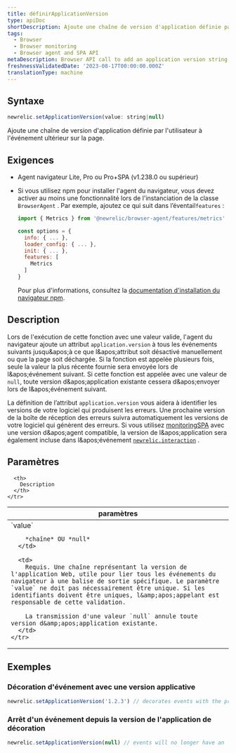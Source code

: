 ```yaml
---
title: définirApplicationVersion
type: apiDoc
shortDescription: Ajoute une chaîne de version d'application définie par l'utilisateur à l'événement ultérieur sur la page.
tags:
  - Browser
  - Browser monitoring
  - Browser agent and SPA API
metaDescription: Browser API call to add an application version string to subsequent events on the page.
freshnessValidatedDate: '2023-08-17T00:00:00.000Z'
translationType: machine
---
```


## Syntaxe

```js
newrelic.setApplicationVersion(value: string|null)
```

Ajoute une chaîne de version d'application définie par l'utilisateur à l'événement ultérieur sur la page.

## Exigences

* Agent navigateur Lite, Pro ou Pro+SPA (v1.238.0 ou supérieur)

* Si vous utilisez npm pour installer l'agent du navigateur, vous devez activer au moins une fonctionnalité lors de l'instanciation de la classe `BrowserAgent` . Par exemple, ajoutez ce qui suit dans l’éventail`features` :

  ```js
  import { Metrics } from '@newrelic/browser-agent/features/metrics'

  const options = {
    info: { ... },
    loader_config: { ... },
    init: { ... },
    features: [
      Metrics
    ]
  }
  ```

  Pour plus d'informations, consultez la [documentation d'installation du navigateur npm](https://www.npmjs.com/package/@newrelic/browser-agent#new-relic-browser-agent).

## Description

Lors de l'exécution de cette fonction avec une valeur valide, l'agent du navigateur ajoute un attribut `application.version` à tous les événements suivants jusqu&amp;apos;à ce que l&amp;apos;attribut soit désactivé manuellement ou que la page soit déchargée. Si la fonction est appelée plusieurs fois, seule la valeur la plus récente fournie sera envoyée lors de l&amp;apos;événement suivant. Si cette fonction est appelée avec une valeur de `null`, toute version d&amp;apos;application existante cessera d&amp;apos;envoyer lors de l&amp;apos;événement suivant.

La définition de l’attribut `application.version` vous aidera à identifier les versions de votre logiciel qui produisent les erreurs. Une prochaine version de la boîte de réception des erreurs suivra automatiquement les versions de votre logiciel qui génèrent des erreurs. Si vous utilisez [monitoringSPA](/docs/browser/single-page-app-monitoring/get-started/welcome-single-page-app-monitoring) avec une version d&amp;apos;agent compatible, la version de l&amp;apos;application sera également incluse dans l&amp;apos;événement [`newrelic.interaction`](/docs/browser/new-relic-browser/browser-agent-apis/browser-spa-api-newrelicinteraction) .

## Paramètres

<table>
  <thead>
    <tr>
      <th width="25%">
        paramètres
      </th>

      <th>
        Description
      </th>
    </tr>
  </thead>

  <tbody>
    <tr>
      <td>
        `value`

        *chaîne* OU *null*
      </td>

      <td>
        Requis. Une chaîne représentant la version de l'application Web, utile pour lier tous les événements du navigateur à une balise de sortie spécifique. Le paramètre `value` ne doit pas nécessairement être unique. Si les identifiants doivent être uniques, l&amp;apos;appelant est responsable de cette validation.

        La transmission d'une valeur `null` annule toute version d&amp;apos;application existante.
      </td>
    </tr>
  </tbody>
</table>

## Exemples

### Décoration d'événement avec une version applicative

```js
newrelic.setApplicationVersion('1.2.3') // decorates events with the property 'application.version':'1.2.3'
```

### Arrêt d'un événement depuis la version de l'application de décoration

```js
newrelic.setApplicationVersion(null) // events will no longer have an 'application.version' property set
```